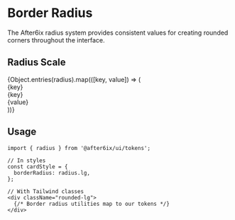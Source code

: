 
<Meta title="Design Tokens/Radius" />

# Border Radius

The After6ix radius system provides consistent values for creating rounded corners throughout the interface.

## Radius Scale

<div className="grid grid-cols-3 gap-4 my-8">
  {Object.entries(radius).map(([key, value]) => (
    <div key={key} className="p-4 bg-neutral-50 rounded-lg text-center">
      <div 
        className="mx-auto w-24 h-24 bg-primary-600 flex items-center justify-center text-white font-semibold"
        style={{ borderRadius: value }}
      >
        {key}
      </div>
      <div className="mt-3">
        <div className="text-sm font-mono text-neutral-600">{key}</div>
        <div className="text-xs text-neutral-500">{value}</div>
      </div>
    </div>
  ))}
</div>

## Usage

```tsx
import { radius } from '@after6ix/ui/tokens';

// In styles
const cardStyle = {
  borderRadius: radius.lg,
};

// With Tailwind classes
<div className="rounded-lg">
  {/* Border radius utilities map to our tokens */}
</div>
```